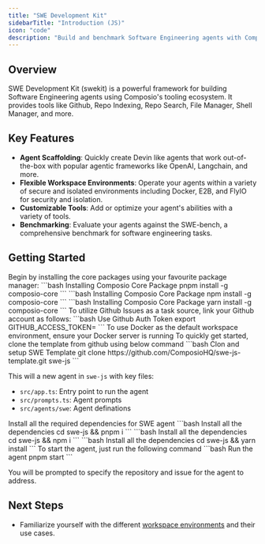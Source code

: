 ```yaml
---
title: "SWE Development Kit"
sidebarTitle: "Introduction (JS)"
icon: "code"
description: "Build and benchmark Software Engineering agents with Composio's tooling ecosystem using JavaScript"
---
```


## Overview

SWE Development Kit (swekit) is a powerful framework for building Software Engineering agents using Composio's tooling ecosystem. 
It provides tools like Github, Repo Indexing, Repo Search, File Manager, Shell Manager, and more.

## Key Features

- **Agent Scaffolding**: Quickly create Devin like agents that work out-of-the-box with popular agentic frameworks like OpenAI, Langchain, and more.
- **Flexible Workspace Environments**: Operate your agents within a variety of secure and isolated environments including Docker, E2B, and FlyIO for security and isolation.
- **Customizable Tools**: Add or optimize your agent's abilities with a variety of tools.
- **Benchmarking**: Evaluate your agents against the SWE-bench, a comprehensive benchmark for software engineering tasks.

## Getting Started

<Steps>
<Step title="Installation">
  Begin by installing the core packages using your favourite package manager:
  
  <Tabs>
    <Tab title="pnpm (recommended)">
        <CodeGroup>
        ```bash Installing Composio Core Package
        pnpm install -g composio-core
        ```
        </CodeGroup>
    </Tab>
    <Tab title="npm">
       <CodeGroup>
        ```bash Installing Composio Core Package
        npm install -g composio-core
        ```
        </CodeGroup>
    </Tab>
    <Tab title="yarn">
       <CodeGroup>
        ```bash Installing Composio Core Package
        yarn install -g composio-core
        ```
        </CodeGroup>
    </Tab>
  </Tabs>
</Step>

<Step title="Connect your Github Account">
  To utilize Github Issues as a task source, link your Github account as follows:
  <CodeGroup>
  ```bash Use Github Auth Token
  export GITHUB_ACCESS_TOKEN=<your_token>
  ```
  </CodeGroup>
</Step>


<Step title="Clone SWE Template for JS">
  <Warning>
  To use Docker as the default workspace environment, ensure your Docker server is running
  </Warning>
  To quickly get started, clone the template from github using below command
  <CodeGroup>
  ```bash Clon and setup SWE Template
  git clone https://github.com/ComposioHQ/swe-js-template.git swe-js
  ```
  </CodeGroup>
    
  This will a new agent in `swe-js` with key files:
  - `src/app.ts`: Entry point to run the agent
  - `src/prompts.ts`: Agent prompts
  - `src/agents/swe`: Agent definations
</Step>

<Step title="Install all the dependencies">
  Install all the required dependencies for SWE agent
    <Tabs>
    <Tab title="pnpm (recommended)">
        <CodeGroup>
        ```bash Install all the dependencies
        cd swe-js && pnpm i
        ```
        </CodeGroup>
    </Tab>
    <Tab title="npm">
       <CodeGroup>
        ```bash Install all the dependencies
        cd swe-js && npm i
        ```
        </CodeGroup>
    </Tab>
    <Tab title="yarn">
       <CodeGroup>
        ```bash Install all the dependencies
        cd swe-js && yarn install
        ```
        </CodeGroup>
    </Tab>
  </Tabs>

</Step>

<Step title="Run your SWE agnet">
  To start the agent, just run the following command
  <CodeGroup>
  ```bash Run the agent
  pnpm start
  ```
  </CodeGroup>
  
  You will be prompted to specify the repository and issue for the agent to address.
</Step>
</Steps>

## Next Steps

- Familiarize yourself with the different [workspace environments](/introduction/foundations/components/workspace) and their use cases.